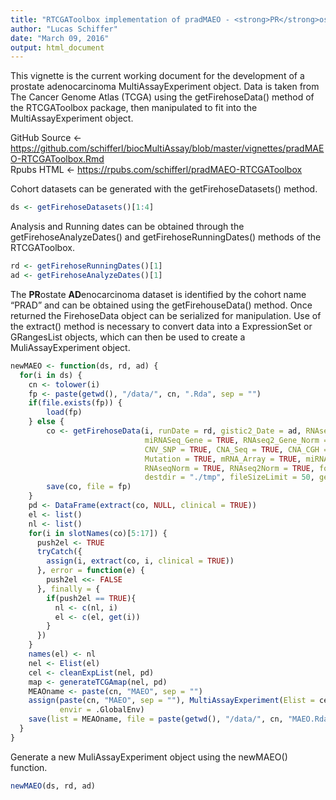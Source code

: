 ```yaml
---
title: "RTCGAToolbox implementation of pradMAEO - <strong>PR</strong>ostate <strong>AD</strong>enocarcinoma <strong>M</strong>ulti<strong>A</strong>ssay<strong>E</strong>xperiment <strong>O</strong>bject"
author: "Lucas Schiffer"
date: "March 09, 2016"
output: html_document
---
```


This vignette is the current working document for the development of a prostate adenocarcinoma MultiAssayExperiment object. Data is taken from The Cancer Genome Atlas (TCGA) using the getFirehoseData() method of the RTCGAToolbox package, then manipulated to fit into the MultiAssayExperiment object.

GitHub Source <- <a href="https://github.com/schifferl/biocMultiAssay/blob/master/vignettes/pradMAEO-RTCGAToolbox.Rmd">https://github.com/schifferl/biocMultiAssay/blob/master/vignettes/pradMAEO-RTCGAToolbox.Rmd</a><br>
Rpubs HTML <- <a href="https://rpubs.com/schifferl/pradMAEO">https://rpubs.com/schifferl/pradMAEO-RTCGAToolbox</a>

Cohort datasets can be generated with the getFirehoseDatasets() method.

```r
ds <- getFirehoseDatasets()[1:4]
```

Analysis and Running dates can be obtained through the getFirehoseAnalyzeDates() and getFirehoseRunningDates() methods of the RTCGAToolbox.

```r
rd <- getFirehoseRunningDates()[1]
ad <- getFirehoseAnalyzeDates()[1]
```

The <strong>PR</strong>ostate <strong>AD</strong>enocarcinoma dataset is identified by the cohort name "PRAD" and can be obtained using the getFirehouseData() method. Once returned the FirehoseData object can be serialized for manipulation. Use of the extract() method is necessary to convert data into a ExpressionSet or GRangesList objects, which can then be used to create a MuliAssayExperiment object.

```r
newMAEO <- function(ds, rd, ad) {
  for(i in ds) {
    cn <- tolower(i)
    fp <- paste(getwd(), "/data/", cn, ".Rda", sep = "")
    if(file.exists(fp)) {
        load(fp)
    } else {
        co <- getFirehoseData(i, runDate = rd, gistic2_Date = ad, RNAseq_Gene = TRUE, Clinic = TRUE, 
                              miRNASeq_Gene = TRUE, RNAseq2_Gene_Norm = TRUE, CNA_SNP = TRUE, 
                              CNV_SNP = TRUE, CNA_Seq = TRUE, CNA_CGH = TRUE, Methylation = TRUE, 
                              Mutation = TRUE, mRNA_Array = TRUE, miRNA_Array = TRUE, RPPA = TRUE, 
                              RNAseqNorm = TRUE, RNAseq2Norm = TRUE, forceDownload = FALSE, 
                              destdir = "./tmp", fileSizeLimit = 50, getUUIDs = FALSE) #500000
        save(co, file = fp)
    }
    pd <- DataFrame(extract(co, NULL, clinical = TRUE))
    el <- list()
    nl <- list()
    for(i in slotNames(co)[5:17]) {
      push2el <- TRUE
      tryCatch({
        assign(i, extract(co, i, clinical = TRUE)) 
      }, error = function(e) {
        push2el <<- FALSE
      }, finally = {
        if(push2el == TRUE){
          nl <- c(nl, i)
          el <- c(el, get(i))
        }
      })
    }
    names(el) <- nl
    nel <- Elist(el)
    cel <- cleanExpList(nel, pd)
    map <- generateTCGAmap(nel, pd)
    MEAOname <- paste(cn, "MAEO", sep = "")
    assign(paste(cn, "MAEO", sep = ""), MultiAssayExperiment(Elist = cel, pData = pd, sampleMap = map), 
           envir = .GlobalEnv)
    save(list = MEAOname, file = paste(getwd(), "/data/", cn, "MAEO.Rda", sep = ""))
  }
}
```

Generate a new MuliAssayExperiment object using the newMAEO() function.

```r
newMAEO(ds, rd, ad)
```